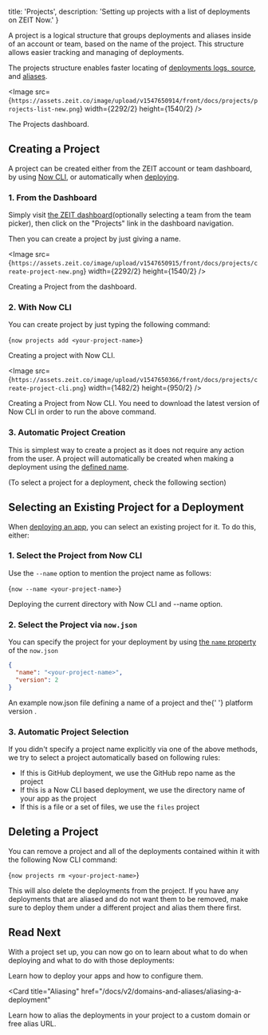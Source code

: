 
  title: 'Projects',
  description: 'Setting up projects with a list of deployments on ZEIT Now.'
}

A project is a logical structure that groups deployments and aliases inside of an account or team, based on the name of the project. This structure allows easier tracking and managing of deployments.

The projects structure enables faster locating of [deployments logs, source](/docs/v2/deployments/concepts/special-paths), and [aliases](/docs/v2/domains-and-aliases/aliasing-a-deployment).

<Image
  src={`https://assets.zeit.co/image/upload/v1547650914/front/docs/projects/projects-list-new.png`}
  width={2292/2}
  height={1540/2}
/>
<Caption>The Projects dashboard.</Caption>

## Creating a Project

A project can be created either from the ZEIT account or team dashboard, by using [Now CLI](/docs/v2/getting-started/installation), or automatically when [deploying](/docs/v2/deployments/basics).

### 1. From the Dashboard

Simply visit [the ZEIT dashboard](/dashboard)(optionally selecting a team from the team picker), then click on the "Projects" link in the dashboard navigation.

Then you can create a project by just giving a name.

<Image
  src={`https://assets.zeit.co/image/upload/v1547650915/front/docs/projects/create-project-new.png`}
  width={2292/2}
  height={1540/2}
/>
<Caption>Creating a Project from the dashboard.</Caption>

### 2. With Now CLI

You can create project by just typing the following command:

<TerminalInput>{`now projects add <your-project-name>`}</TerminalInput>
<Caption>Creating a project with Now CLI.</Caption>

<Image
  src={`https://assets.zeit.co/image/upload/v1547650366/front/docs/projects/create-project-cli.png`}
  width={1482/2}
  height={950/2}
/>
<Caption>Creating a Project from Now CLI.</Caption>

<Note>
  You need to download the latest version of Now CLI in order to run the above
  command.
</Note>

### 3. Automatic Project Creation

This is simplest way to create a project as it does not require any action from the user. A project will automatically be created when making a deployment using the [defined name](http://localhost:3000/docs/v2/deployments/concepts/urls#deployment-name).

(To select a project for a deployment, check the following section)

## Selecting an Existing Project for a Deployment

When [deploying an app](/docs/v2/deployments/basics), you can select an existing project for it. To do this, either:

### 1. Select the Project from Now CLI

Use the `--name` option to mention the project name as follows:

<TerminalInput>{`now --name <your-project-name>`}</TerminalInput>
<Caption>Deploying the current directory with Now CLI and <InlineCode>--name</InlineCode> option.</Caption>

### 2. Select the Project via `now.json`

You can specify the project for your deployment by using [the `name` property](/docs/v2/deployments/configuration#name) of the `now.json`

```json
{
  "name": "<your-project-name>",
  "version": 2
}
```

<Caption>
  An example <InlineCode>now.json</InlineCode> file defining a name of a project
  and the{' '}
  <GenericLink href="/docs/v2/platform/overview#versioning">
    platform version
  </GenericLink>
  .
</Caption>

### 3. Automatic Project Selection

If you didn't specify a project name explicitly via one of the above methods, we try to select a project automatically based on following rules:

- If this is GitHub deployment, we use the GitHub repo name as the project
- If this is a Now CLI based deployment, we use the directory name of your app as the project
- If this is a file or a set of files, we use the `files` project

## Deleting a Project

You can remove a project and all of the deployments contained within it with the following Now CLI command:

<TerminalInput>{`now projects rm <your-project-name>`}</TerminalInput>

<Note alert label="Note">
  This will also delete the deployments from the project. If you have any
  deployments that are aliased and do not want them to be removed, make sure to
  deploy them under a different project and alias them there first.
</Note>

## Read Next

With a project set up, you can now go on to learn about what to do when deploying and what to do with those deployments:

<Card title="Deployment Basics" href="/docs/v2/deployments/basics">
  Learn how to deploy your apps and how to configure them.
</Card>

<Card
  title="Aliasing"
  href="/docs/v2/domains-and-aliases/aliasing-a-deployment"
>
  Learn how to alias the deployments in your project to a custom domain or free
  alias URL.
</Card>

